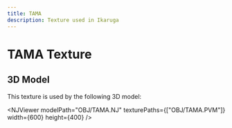 ```yaml
---
title: TAMA
description: Texture used in Ikaruga
---
```



# TAMA Texture

<PVMViewer
  client:load
  filePath="OBJ/TAMA.PVM"
/>


## 3D Model

This texture is used by the following 3D model:

<NJViewer 
  modelPath="OBJ/TAMA.NJ" 
  texturePaths={["OBJ/TAMA.PVM"]}
  width={600}
  height={400}
/>

